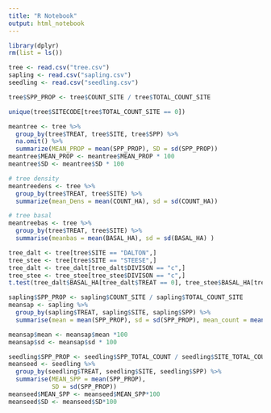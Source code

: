 ```yaml
---
title: "R Notebook"
output: html_notebook
---
```


```r
library(dplyr)
rm(list = ls())
```


```r
tree <- read.csv("tree.csv")
sapling <- read.csv("sapling.csv")
seedling <- read.csv("seedling.csv")
```


```r
tree$SPP_PROP <- tree$COUNT_SITE / tree$TOTAL_COUNT_SITE

unique(tree$SITECODE[tree$TOTAL_COUNT_SITE == 0])

meantree <- tree %>%
  group_by(tree$TREAT, tree$SITE, tree$SPP) %>%
  na.omit() %>%
  summarize(MEAN_PROP = mean(SPP_PROP), SD = sd(SPP_PROP)) 
meantree$MEAN_PROP <- meantree$MEAN_PROP * 100
meantree$SD <- meantree$SD * 100

# tree density
meantreedens <- tree %>%
  group_by(tree$TREAT, tree$SITE) %>%
  summarize(mean_Dens = mean(COUNT_HA), sd = sd(COUNT_HA))

# tree basal
meantreebas <- tree %>%
  group_by(tree$TREAT, tree$SITE) %>%
  summarise(meanbas = mean(BASAL_HA), sd = sd(BASAL_HA) )

tree_dalt <- tree[tree$SITE == "DALTON",]
tree_stee <- tree[tree$SITE == "STEESE",]
tree_dalt <- tree_dalt[tree_dalt$DIVISON == "c",]
tree_stee <- tree_stee[tree_stee$DIVISON == "c",]
t.test(tree_dalt$BASAL_HA[tree_dalt$TREAT == 0], tree_stee$BASAL_HA[tree_stee$TREAT == 0])
```


```r
sapling$SPP_PROP <- sapling$COUNT_SITE / sapling$TOTAL_COUNT_SITE
meansap <- sapling %>%
  group_by(sapling$TREAT, sapling$SITE, sapling$SPP) %>%
  summarise(mean = mean(SPP_PROP), sd = sd(SPP_PROP), mean_count = mean(COUNT_SITE))

meansap$mean <- meansap$mean *100
meansap$sd <- meansap$sd * 100
```

```r
seedling$SPP_PROP <- seedling$SPP_TOTAL_COUNT / seedling$SITE_TOTAL_COUNT
meanseed <- seedling %>%
  group_by(seedling$TREAT, seedling$SITE, seedling$SPP) %>%
  summarise(MEAN_SPP = mean(SPP_PROP),
            SD = sd(SPP_PROP))
meanseed$MEAN_SPP <- meanseed$MEAN_SPP*100
meanseed$SD <- meanseed$SD*100
```

